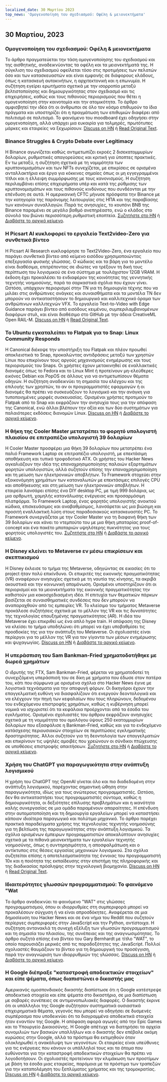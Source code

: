 ```yaml
---
localized_date: 30 Μαρτίου 2023
top_news: 'Ομογενοποίηση του σχεδιασμού: Οφέλη & μειονεκτήματα'
---
```










<CallToAction />

<Steps>

## 30 Μαρτίου, 2023

### Ομογενοποίηση του σχεδιασμού: Οφέλη & μειονεκτήματα

Το άρθρο πραγματεύεται την τάση ομογενοποίησης του σχεδιασμού και της αισθητικής, αναδεικνύοντας τα οφέλη και τα μειονεκτήματά της. Η σύγκλιση του σχεδιασμού οφείλεται τόσο στις προτιμήσεις των πελατών όσο και των κατασκευαστών και είναι εμφανής σε διάφορους κλάδους, όπως η κατασκευή αυτοκινήτων, η αρχιτεκτονική και η επωνυμία. Η συζήτηση εγείρει ερωτήματα σχετικά με την ισορροπία μεταξύ βελτιστοποίησης και δημιουργικότητας στον σχεδιασμό και τις επιχειρήσεις, καθώς και τους πιθανούς περιορισμούς που θέτει η ομογενοποίηση στην καινοτομία και την ατομικότητα. Το άρθρο αμφισβητεί την ιδέα ότι οι άνθρωποι σε όλο τον κόσμο επιθυμούν τα ίδια πράγματα και υποστηρίζει ότι η πραγμάτωση των επιθυμιών διαφέρει από πολιτισμό σε πολιτισμό. Το φαινόμενο του moodboard έχει οδηγήσει στην ομογενοποίηση, αλλά υπάρχει μια ευκαιρία για τολμηρές, πρωτότυπες μάρκες και εταιρείες να ξεχωρίσουν.
[Discuss on HN](http://news.ycombinator.com/item?id=35355703) ή [Read Original Text](https://www.alexmurrell.co.uk/articles/the-age-of-average).

### Binance Struggles & Crypto Debate over Legitimacy

Η Binance αγωνίζεται καθώς αντιμετωπίζει εκροές 2 δισεκατομμυρίων δολαρίων, ρυθμιστικές απαγορεύσεις και κριτική για ύποπτες πρακτικές. Εν τω μεταξύ, η συζήτηση σχετικά με τη νομιμότητα των κρυπτονομισμάτων και των NFTs συνεχίζεται, με επικρίσεις σε ορισμένα ανταλλακτήρια και έργα για κόκκινες σημαίες όπως οι μη εγγεγραμμένοι τίτλοι και η έλλειψη συμμόρφωσης με τους κανονισμούς. Η συζήτηση περιλαμβάνει επίσης επιχειρήματα υπέρ και κατά της ρύθμισης των κρυπτονομισμάτων και τους πιθανούς κινδύνους που συνδέονται με την επένδυση σε αυτά. Η αμερικανική CFTC μήνυσε πρόσφατα την Binance με την κατηγορία της παράνομης λειτουργίας στις ΗΠΑ και της παραβίασης των κανόνων συναλλαγών. Παρά τις ανησυχίες, το κουπόνι BNB της Binance παραμένει σε μεγάλο βαθμό ανεπηρέαστο, ενώ ο κλάδος στο σύνολό του βιώνει περισσότερη ρυθμιστική εποπτεία.
[Συζητήστε στο HN](http://news.ycombinator.com/item?id=35351805) ή [Διαβάστε το αρχικό κείμενο](https://www.wsj.com/articles/binance-sees-2-billion-in-outflows-as-troubles-compound-9a136e21).

### Η Picsart AI κυκλοφορεί το εργαλείο Text2video-Zero για συνθετικά βίντεο

Η Picsart AI Research κυκλοφόρησε το Text2Video-Zero, ένα εργαλείο που παράγει συνθετικά βίντεο από κείμενο εισόδου χρησιμοποιώντας επεξεργασία φυσικής γλώσσας. Ο κώδικας και τα βάρη για το μοντέλο είναι διαθέσιμα, επιτρέποντας σε ιδιώτες να τρέξουν τη δική τους περίπτωση του λογισμικού σε ένα σύστημα με τουλάχιστον 12GB VRAM. Η έκδοση έχει προκαλέσει το ενδιαφέρον της κοινότητας της γεννητικής τεχνητής νοημοσύνης, παρά τα σαρκαστικά σχόλια που έχουν γίνει. Ωστόσο, υπάρχουν περιορισμοί στην ΤΝ για τη δημιουργία τέχνης που να μιλάει στις ανθρώπινες ανάγκες και συναισθήματα και τα μοντέλα ΤΝ δεν μπορούν να αντικαταστήσουν το δημιουργικό και καλλιτεχνικό όραμα των ανθρώπινων καλλιτεχνών VFX. Το εργαλείο Text-to-Video with Edge Guidance παράγει βίντεο από εισόδους κειμένου, συμπεριλαμβανομένων διαφόρων στυλ, και είναι διαθέσιμο στο GitHub με την άδεια CreativeML Open RAIL-M.
[Discuss on HN](http://news.ycombinator.com/item?id=35352452) ή [Read Original Text](https://github.com/Picsart-AI-Research/Text2Video-Zero).

### Το Ubuntu εγκαταλείπει το Flatpak για το Snap: Linux Community Responds

Η Canonical διέκοψε την υποστήριξη του Flatpak και πλέον προωθεί αποκλειστικά το Snap, προκαλώντας αντιδράσεις μεταξύ των χρηστών Linux που επικρίνουν τους αργούς μηχανισμούς ενημέρωσης και τους περιορισμούς του Snaps. Οι χρήστες έχουν μετακινηθεί σε εναλλακτικές διανομές όπως το Fedora και το Linux Mint ή προτείνουν μη-ελεύθερες εικόνες Debian και PopOS σε άλλους για να αντιμετωπίσουν θέματα οδηγών. Η συζήτηση αναδεικνύει τη σημασία του ελέγχου και της επιλογής των χρηστών, το αν οι προγραμματιστές εφαρμογών ή οι διανομές θα πρέπει να συσκευάζουν το λογισμικό και την ανάγκη για τυποποιημένες μορφές συσκευασίας. Ορισμένοι χρήστες προτιμούν το Flatpak από το Snap και εκφράζουν την ανησυχία τους για την απόφαση της Canonical, ενώ άλλοι βλέπουν την αξία και των δύο συστημάτων για παλαιότερες εκδόσεις διανομών Linux.
[Discuss on HN](http://news.ycombinator.com/item?id=35354729) ή [Διαβάστε το αρχικό κείμενο](https://lwn.net/SubscriberLink/927262/6adb2350e2b0d2ce/).

### Η θήκη της Cooler Master μετατρέπει το φορητό υπολογιστή πλαισίου σε επιτραπέζιο υπολογιστή 39 δολαρίων

Η Cooler Master προσφέρει μια θήκη 39 δολαρίων που μετατρέπει ένα παλιό Framework Laptop σε επιτραπέζιο υπολογιστή, με επεκτάσιμη αποθήκευση και τυπικό τροφοδοτικό ATX. Οι χρήστες του Hacker News αγκαλιάζουν την ιδέα της επαναχρησιμοποίησης παλαιών εξαρτημάτων φορητών υπολογιστών, αλλά συζητούν επίσης την επαναχρησιμοποίηση και τη μείωση των ηλεκτρονικών αποβλήτων. Το Framework στοχεύει στην εξοικονόμηση χρημάτων των καταναλωτών με επεκτάσιμες επιλογές CPU και αποθήκευσης και στη μείωση των ηλεκτρονικών αποβλήτων. Η εταιρεία λανσάρει επίσης ένα DIY desktop PC, με τιμή 999 δολάρια, ως μια αρθρωτή, χαμηλής κατανάλωσης ενέργειας και προσαρμόσιμη πλατφόρμα. Το Framework Laptop, ένας φορητός υπολογιστής ανοικτού κώδικα, επισκευάσιμος και αναβαθμίσιμος, λανσάρεται ως μια βιώσιμη και προσιτή εναλλακτική λύση στους παραδοσιακούς κατασκευαστές PC. Το Framework συνεργάζεται με την Cooler Master για τη διαφανή θήκη των 39 δολαρίων και κάνει το ντεμπούτο του με μια θήκη μπαταρίας proof-of-concept και ένα πακέτο μπαταριών υψηλότερης πυκνότητας για τους φορητούς υπολογιστές του.
[Συζητήστε στο HN](http://news.ycombinator.com/item?id=35350288) ή [Διαβάστε το αρχικό κείμενο](https://www.theverge.com/2023/3/23/23652939/framework-cooler-master-sff-pc-case).

### Η Disney κλείνει το Metaverse εν μέσω επικρίσεων και σκεπτικισμού

Η Disney έκλεισε το τμήμα της Metaverse, οδηγώντας σε εικασίες ότι το project ήταν πολύ επικίνδυνο. Οι επικριτές της εικονικής πραγματικότητας (VR) αναφέρουν ανησυχίες σχετικά με τη ναυτία της κίνησης, τα ακριβά ακουστικά και την κοινωνική απομόνωση. Ορισμένοι υποστηρίζουν ότι οι περιορισμοί και τα μειονεκτήματα της εικονικής πραγματικότητας την καθιστούν μια κακοσχεδιασμένη ιδέα. Η επιτυχία των θεματικών πάρκων βασίζεται σε συναισθηματικές συνδέσεις που δεν μπορούν να αναπαραχθούν από τις εμπειρίες VR. Το κλείσιμο του τμήματος Metaverse προκάλεσε συζητήσεις σχετικά με το μέλλον της VR και τις δυνατότητες της τεχνολογίας επαυξημένης πραγματικότητας (AR). Η ιδέα του Metaverse έχει επικριθεί ως ένα απλό hype train. Η απόφαση της Disney να κλείσει το τμήμα υποδηλώνει ότι μπορεί να έχει υποβαθμίσει τις προσδοκίες της για την ανάπτυξη του Metaverse. Οι σχολιαστές είναι περίεργοι για το μέλλον της VR για τον γίγαντα των μέσων ενημέρωσης και ψυχαγωγίας.
[Discuss on HN](http://news.ycombinator.com/item?id=35350952) ή [Διαβάστε το αρχικό κείμενο](https://www.wsj.com/articles/disney-eliminates-its-metaverse-division-as-part-of-companys-layoffs-plan-94b03650).

### Η υπεράσπιση του Sam Bankman-Fried χρηματοδοτήθηκε με δωρεά χρημάτων

Ο ιδρυτής της FTX, Sam Bankman-Fried, φέρεται να χρηματοδοτεί τη συνεχιζόμενη υπεράσπισή του σε δίκη με χρήματα που έδωσε στον πατέρα του, κάτι που σύμφωνα με ορισμένα σχόλια στο Hacker News έγινε με λογιστικά τεχνάσματα για την αποφυγή φόρων. Οι δικηγόροι έχουν την επαγγελματική ευθύνη να διασφαλίζουν ότι ενεργούν δεοντολογικά και να ελέγχουν την πηγή των κεφαλαίων που τους πληρώνουν, δεδομένου του ενδεχόμενου επιστροφής χρημάτων, καθώς η κυβέρνηση μπορεί νομικά να ισχυριστεί ότι τα κεφάλαια προέρχονται από τα έσοδα του εγκλήματος. Ορισμένοι σχολιαστές του άρθρου εκφράζουν ανησυχίες σχετικά με τη νομιμότητα του ομολόγου ύψους 250 εκατομμυρίων δολαρίων που εξασφάλισε η Bankman-Fried, καθώς και για το ενδεχόμενο κατάσχεσης περιουσιακών στοιχείων σε περιπτώσεις εγκληματικής δραστηριότητας. Άλλοι συζητούν για τη δεοντολογία των επαγγελματιών και επικρίνουν τις υψηλές αμοιβές που χρεώνουν οι σύνδικοι πτώχευσης σε υποθέσεις επιστροφής απαιτήσεων.
[Συζητήστε στο HN](http://news.ycombinator.com/item?id=35358698) ή [Διαβάστε το αρχικό κείμενο](https://www.forbes.com/sites/sarahemerson/2023/03/29/sam-bankman-fried-legal-fees-funded-by-alameda-money-gifted-to-father-joe-bankman/).

### Χρήση του ChatGPT για παραγωγικότητα στην ανάπτυξη λογισμικού

Η χρήση του ChatGPT της OpenAI γίνεται όλο και πιο διαδεδομένη στην ανάπτυξη λογισμικού, παρέχοντας σημαντική ώθηση στην παραγωγικότητα, ιδίως για τους ανώτερους προγραμματιστές. Ωστόσο, δεν θα αντικαταστήσει τους προγραμματιστές σύντομα, καθώς η δημιουργικότητα, οι δεξιότητες επίλυσης προβλημάτων και η ικανότητα καλής συνεργασίας σε μια ομάδα παραμένουν απαραίτητες. Η επένδυση στην αυτοματοποίηση και τη δημιουργία εργαλείων μπορεί να καταστήσει κάποιον ιδιαίτερα παραγωγικό και πολύτιμο μηχανικό. Το άρθρο παρέχει πρακτικά παραδείγματα χρήσης της τεχνολογίας τεχνητής νοημοσύνης για τη βελτίωση της παραγωγικότητας στην ανάπτυξη λογισμικού. Τα σχόλια ορισμένων έμπειρων προγραμματιστών αποκαλύπτουν ανησυχίες σχετικά με τα πιθανά μειονεκτήματα των εργαλείων τεχνητής νοημοσύνης, όπως η συντηρησιμότητα, η αποσφαλμάτωση και ο αντίκτυπος στις θέσεις εργασίας μηχανικών λογισμικού. Στα σχόλια συζητείται επίσης η αποτελεσματικότητα της έννοιας του προγραμματιστή 10x και η ποιότητα της εκπαίδευσης στην επιστήμη της πληροφορικής και της διαδικασίας πρόσληψης στην τεχνολογική βιομηχανία.
[Discuss on HN](http://news.ycombinator.com/item?id=35356054) ή [Read Original Text](https://kadekillary.work/posts/1000x-eng/).

### Ιδιαιτερότητες γλωσσών προγραμματισμού: Το φαινόμενο "Wat

Το άρθρο αναδεικνύει το φαινόμενο "WAT" στις γλώσσες προγραμματισμού, όπου οι ιδιορρυθμίες στη συμπεριφορά μπορεί να προκαλέσουν σύγχυση ή να είναι απροσδόκητες. Αναφέρεται σε μια δημοσίευση του Hacker News και σε ένα νήμα του Reddit που συζητούν περίεργες συμπεριφορές στην JavaScript και την Python, αντίστοιχα. Η συζήτηση αντανακλά τη συνεχή εξέλιξη των γλωσσών προγραμματισμού και τη σημασία του πλαισίου, της συνέπειας και της αναγνωσιμότητας. Το άρθρο συζητά επίσης ένα βίντεο του Gary Bernhardt με τίτλο "WAT", το οποίο παρουσιάζει μερικές από τις παραδοξότητες της JavaScript. Πολλοί σχολιαστές θαυμάζουν το βίντεο για τη δημιουργική του προσέγγιση, παρά την αναγνώριση των ιδιορρυθμιών της γλώσσας.
[Discuss on HN](http://news.ycombinator.com/item?id=35363044) ή [Διαβάστε το αρχικό κείμενο](https://www.destroyallsoftware.com/talks/wat).

### Η Google διέπραξε "καταστροφή αποδεικτικών στοιχείων" και είπε ψέματα, όπως διαπιστώνει ο δικαστής μας

Αμερικανός ομοσπονδιακός δικαστής διαπίστωσε ότι η Google κατέστρεψε αποδεικτικά στοιχεία και είπε ψέματα στο δικαστήριο, σε μια διαπίστωση με σοβαρές συνέπειες σε αντιμονοπωλιακές διαφορές. Ο δικαστής έκρινε ότι οι υπάλληλοι της Google συζήτησαν συστηματικά ουσιαστικά επιχειρηματικά θέματα, γεγονός που μπορεί να οδηγήσει σε δυσμενές συμπέρασμα που υποδεικνύει ότι τα διαγραμμένα αποδεικτικά στοιχεία ήταν εναντίον της Google. Η απόφαση αφορά αγωγές από την Epic Games και το Υπουργείο Δικαιοσύνης. Η Google απέτυχε να διατηρήσει τα αρχεία συνομιλιών των βασικών υπαλλήλων και ο δικαστής δεν επέβαλε ακόμη κυρώσεις στην Google, αλλά τα πρόστιμα θα εκτιμηθούν όταν ολοκληρωθεί η ανακάλυψη των γεγονότων. Οι εταιρείες είναι υπεύθυνες για τις ενέργειες που κάνουν οι υπάλληλοί τους και τα άτομα που ευθύνονται για την καταστροφή αποδεικτικών στοιχείων θα πρέπει να λογοδοτήσουν. Οι σχολιαστές προτείνουν την κλιμάκωση των προστίμων με βάση τα έσοδα μιας εταιρείας, παρόμοια με τα πρόστιμα των τραπεζών για την καταπολέμηση του ξεπλύματος χρήματος και της τρομοκρατίας.
[Discuss on HN](http://news.ycombinator.com/item?id=35363095) ή [Διαβάστε το αρχικό κείμενο](https://storage.courtlistener.com/recap/gov.uscourts.cand.373179/gov.uscourts.cand.373179.469.0.pdf).

</Steps>
